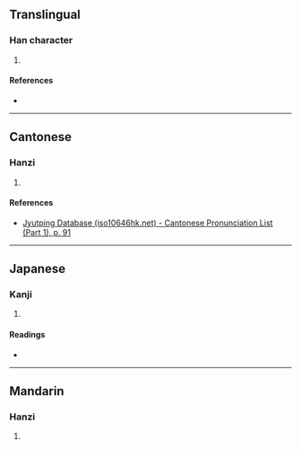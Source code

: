 {{character info/new}}
==Translingual==

===Han character===
{{Han char|rn=38|rad=女|as=04|sn=7|four=|canj=VMF|ids=⿰女不}}

# {{defn|Han|sort=女04}}

====References====
* {{Han ref|kx=0256.260|dkj=06092|dj=0521.060|hdz=21030.010|uh=599A|ud=22938}}

----

==Cantonese==

===Hanzi===
{{yue-hanzi|jyut=[[fau2]]|y=fau2}}

# {{defn|lang=yue|sort=女04}}

====References====
* [http://www.iso10646hk.net/jp/document/download.jsp Jyutping Database (iso10646hk.net) - Cantonese Pronunciation List (Part 1), p. 91]

----

==Japanese==

===Kanji===
{{ja-kanji|grade=|rs=女04}}

# {{defn|lang=ja|sort=女04}}

====Readings====
* {{ja-readings|on=[[ふう]] (fū), [[はい]] (hai)|kun=}}

----

==Mandarin==

===Hanzi===
{{cmn-hanzi|pin=[[fǒu]] ([[fou3]]), [[pēi]] ([[pei1]])|wg=fou<sup>3</sup>, p'ei<sup>1</sup>}}

# {{defn|lang=cmn|sort=女04}}